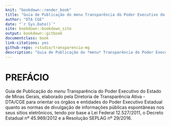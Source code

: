 ---
knit: "bookdown::render_book"
title: "Guia de Publicação do menu Transparência do Poder Executivo do Estado de Minas Gerais"
author: "DTA CGE"
date: "`r Sys.Date()`"
site: bookdown::bookdown_site
output: bookdown::gitbook
documentclass: book
link-citations: yes
github-repo: rstudio/transparencia-mg
description: "Guia de Publicação do *menu* Transparência do Poder Executivo do Estado de Minas Gerais."
---

# PREFÁCIO

Guia de Publicação do *menu* Transparência do Poder Executivo do Estado de Minas Gerais, elaborado pela Diretoria de Transparência Ativa - DTA/CGE para orientar os órgãos e entidades do Poder Executivo Estadual quanto as normas de divulgação de informações públicas espontâneas nos seus sítios eletrônicos, tendo por base a Lei Federal 12.527/2011, o Decreto Estadual nº 45.969/2012 e a Resolução SEPLAG nº 29/2016.